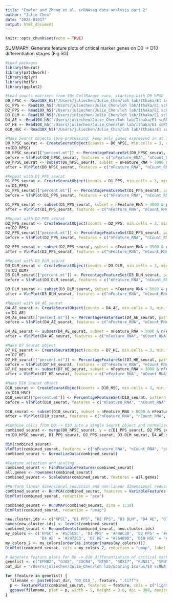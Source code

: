 ```yaml
---
title: "Fowler and Zheng et al. scRNAseq data analysis part 2"
author: "Julie Chen"
date: "2024-01017"
output: html_document
---
```


```r
knitr::opts_chunk$set(echo = TRUE)
```

SUMMARY: Generate feature plots of critical marker genes on D0 -> D10 differentiation stages (Fig 5G)

```r
#Load packages
library(Seurat)
library(patchwork)
library(dplyr)
library(hdf5r)
library(ggplot2)
```

```r
#Load counts matrices from 10x CellRanger runs, starting with D0_hPSC
D0_hPSC <- Read10X_h5("/Users/juliechen/Julie_Chen/loh lab/Ithaka/E1 scRNAseq analysis/raw_data/D0_hPSC.h5", use.names = TRUE, unique.features = TRUE)
D1_PPS <- Read10X_h5("/Users/juliechen/Julie_Chen/loh lab/Ithaka/E1 scRNAseq analysis/raw_data/D1_PPS.h5", use.names = TRUE, unique.features = TRUE)
D2_PPS <- Read10X_h5("/Users/juliechen/Julie_Chen/loh lab/Ithaka/E1 scRNAseq analysis/raw_data/D2_PPS.h5", use.names = TRUE, unique.features = TRUE)
D3_DLM <- Read10X_h5("/Users/juliechen/Julie_Chen/loh lab/Ithaka/E1 scRNAseq analysis/raw_data/D3_DLM.h5", use.names = TRUE, unique.features = TRUE)
D4_AE <- Read10X_h5("/Users/juliechen/Julie_Chen/loh lab/Ithaka/E1 scRNAseq analysis/raw_data/D4_AE.h5", use.names = TRUE, unique.features = TRUE)
D7_HE <- Read10X_h5("/Users/juliechen/Julie_Chen/loh lab/Ithaka/E1 scRNAseq analysis/raw_data/D7_HE.h5", use.names = TRUE, unique.features = TRUE)
D10_HSC <- Read10X_h5("/Users/juliechen/Julie_Chen/loh lab/Ithaka/E1 scRNAseq analysis/raw_data/D10_HSC.h5", use.names = TRUE, unique.features = TRUE)
```


```r
#Make Seurat objects (pre-processing: keep only genes expressed in at least 3 cells and cells that express at least 200 genes; based on Satija lab Seurat vignettes; processing: based on vlnplot of features), starting with D0_hPSC_seurat
D0_hPSC_seurat <- CreateSeuratObject(counts = D0_hPSC, min.cells = 3, min.features = 200, project = "D0_hPSC")
rm(DO_hPSC)
D0_hPSC_seurat[["percent.mt"]] <- PercentageFeatureSet(D0_hPSC_seurat, pattern = "^MT-")
before = VlnPlot(D0_hPSC_seurat, features = c("nFeature_RNA", "nCount_RNA", "percent.mt"), ncol = 3)
D0_hPSC_seurat <- subset(D0_hPSC_seurat, subset = nFeature_RNA > 7000 & percent.mt > 5 & percent.mt < 10)
after = VlnPlot(D0_hPSC_seurat, features = c("nFeature_RNA", "nCount_RNA", "percent.mt"), ncol = 3)
```

```r
#Repeat with D1_PPS_seurat
D1_PPS_seurat <- CreateSeuratObject(counts = D1_PPS, min.cells = 3, min.features = 200, project = "D1_PPS")
rm(D1_PPS)
D1_PPS_seurat[["percent.mt"]] <- PercentageFeatureSet(D1_PPS_seurat, pattern = "^MT-")
before = VlnPlot(D1_PPS_seurat, features = c("nFeature_RNA", "nCount_RNA", "percent.mt"), ncol = 3)

D1_PPS_seurat <- subset(D1_PPS_seurat, subset = nFeature_RNA > 4000 & percent.mt > 5 & percent.mt < 12)
after = VlnPlot(D1_PPS_seurat, features = c("nFeature_RNA", "nCount_RNA", "percent.mt"), ncol = 3)

```

```r
#Repeat with D2_PPS_seurat
D2_PPS_seurat <- CreateSeuratObject(counts = D2_PPS, min.cells = 3, min.features = 200, project = "D2_PPS")
rm(D2_PPS)
D2_PPS_seurat[["percent.mt"]] <- PercentageFeatureSet(D2_PPS_seurat, pattern = "^MT-")
before = VlnPlot(D2_PPS_seurat, features = c("nFeature_RNA", "nCount_RNA", "percent.mt"), ncol = 3)

D2_PPS_seurat <- subset(D2_PPS_seurat, subset = nFeature_RNA > 3500 & nFeature_RNA < 8000 & percent.mt > 5 & percent.mt < 11)
after = VlnPlot(D2_PPS_seurat, features = c("nFeature_RNA", "nCount_RNA", "percent.mt"), ncol = 3)
```

```r
#Repeat with D3_DLM_seurat
D3_DLM_seurat <- CreateSeuratObject(counts = D3_DLM, min.cells = 3, min.features = 200, project = "D3_DLM")
rm(D3_DLM)
D3_DLM_seurat[["percent.mt"]] <- PercentageFeatureSet(D3_DLM_seurat, pattern = "^MT-")
before = VlnPlot(D3_DLM_seurat, features = c("nFeature_RNA", "nCount_RNA", "percent.mt"), ncol = 3)

D3_DLM_seurat <- subset(D3_DLM_seurat, subset = nFeature_RNA > 5000 & percent.mt > 5 & percent.mt < 10)
after = VlnPlot(D3_DLM_seurat, features = c("nFeature_RNA", "nCount_RNA", "percent.mt"), ncol = 3)
```

```r
#Repeat with D4_AE_seurat
D4_AE_seurat <- CreateSeuratObject(counts = D4_AE, min.cells = 3, min.features = 200, project = "D4_AE")
rm(D4_AE)
D4_AE_seurat[["percent.mt"]] <- PercentageFeatureSet(D4_AE_seurat, pattern = "^MT-")
before = VlnPlot(D4_AE_seurat, features = c("nFeature_RNA", "nCount_RNA", "percent.mt"), ncol = 3)

D4_AE_seurat <- subset(D4_AE_seurat, subset = nFeature_RNA > 5000 & nFeature_RNA < 10500 & percent.mt > 5 & percent.mt < 11)
after = VlnPlot(D4_AE_seurat, features = c("nFeature_RNA", "nCount_RNA", "percent.mt"), ncol = 3)
```

```r
#Make D7 Seurat object
D7_HE_seurat <- CreateSeuratObject(counts = D7_HE, min.cells = 3, min.features = 200, project = "D7_HE")
rm(D7_HE)
D7_HE_seurat[["percent.mt"]] <- PercentageFeatureSet(D7_HE_seurat, pattern = "^MT-")
before = VlnPlot(D7_HE_seurat, features = c("nFeature_RNA", "nCount_RNA", "percent.mt"), ncol = 3)
D7_HE_seurat <- subset(D7_HE_seurat, subset = nFeature_RNA > 3000 & nFeature_RNA < 9000 & percent.mt > 5 & percent.mt < 10)
after = VlnPlot(D7_HE_seurat, features = c("nFeature_RNA", "nCount_RNA", "percent.mt"), ncol = 3)
```

```r
#Make D10 Seurat object
D10_seurat <- CreateSeuratObject(counts = D10_HSC, min.cells = 3, min.features = 200, project = "D10_HSC")
rm(D10_HSC)
D10_seurat[["percent.mt"]] <- PercentageFeatureSet(D10_seurat, pattern = "^MT-")
before = VlnPlot(D10_seurat, features = c("nFeature_RNA", "nCount_RNA", "percent.mt"), ncol = 3)

D10_seurat <- subset(D10_seurat, subset = nFeature_RNA > 6000 & nFeature_RNA < 14000 & percent.mt > 5 & percent.mt < 10)
after = VlnPlot(D10_seurat, features = c("nFeature_RNA", "nCount_RNA", "percent.mt"), ncol = 3)
```

```r
#Combine cells from D0 -> D10 into a single Seurat object and normalize
combined_seurat <- merge(D0_hPSC_seurat, y = c(D1_PPS_seurat, D2_PPS_seurat, D3_DLM_seurat, D4_AE_seurat, D7_HE_seurat, D10_seurat), add.cell.ids = c("D0", "D1", "D2", "D3", "D4", "D7", "D10"))
rm(D0_hPSC_seurat, D1_PPS_seurat, D2_PPS_seurat, D3_DLM_seurat, D4_AE_seurat, D7_HE_seurat, D10_seurat)

dim(combined_seurat)
VlnPlot(combined_seurat, features = c("nFeature_RNA", "nCount_RNA", "percent.mt"), ncol = 3)
combined_seurat <- NormalizeData(combined_seurat)
```

```r
#Feature selection and scaling
combined_seurat <- FindVariableFeatures(combined_seurat)
all.genes <- rownames(combined_seurat)
combined_seurat <- ScaleData(combined_seurat, features = all.genes)
```

```r
#Perform linear dimensional reduction and non-linear dimensional reduction
combined_seurat <- RunPCA(combined_seurat, features = VariableFeatures(object=combined_seurat))
DimPlot(combined_seurat, reduction = "pca")

combined_seurat <- RunUMAP(combined_seurat, dims = 1:10)
DimPlot(combined_seurat, reduction = "umap")

new.cluster.ids <- c("hPSC", "D1 PPS", "D2 PPS", "D3 DLM", "D4 AE", "D7 HE", "D10 HSC")
names(new.cluster.ids) <- levels(combined_seurat)
combined_seurat <- RenameIdents(combined_seurat, new.cluster.ids)
my_colors <- c('hPSC' = '#5C5C5C', 'D1 PPS' = '#F4AC30', 'D2 PPS' = '#EFDD55', 'D3 DLM' = '#00AC6C', 
               'D4 AE' = '#2972C3', 'D7 HE' = "#764B9D", 'D10 HSC' = '#C3083E')
my_colors_2 <- my_colors[order(as.integer(names(my_colors)))]
DimPlot(combined_seurat, cols = my_colors_2, reduction = "umap", label = TRUE) & NoLegend()
```

```r
# Generate feature plots for D0 -> D10 differentiation of critical marker genes
genelist <- c("EFNB2", "GJA5", "CXCR4", "NT5E", "SOX17", "RUNX1", "SPN", "PTPRC", "HLF", "HOXA5", "HOXA9", "IL33", "ALDH1A1", "KCNK17")
out_dir = "/Users/juliechen/Julie_Chen/loh lab/Soaring Icarus/EV scRNA-seq feature plots/"

for (feature in genelist) {
  filename <- paste0(out_dir, "D0_D10_", feature, ".tiff")
  p <- FeaturePlot(combined_seurat, features = feature, cols = c("lightgrey", "#C3083E"), reduction = "umap") & NoAxes()
  ggsave(filename, plot = p, width = 5, height = 3.6, dpi = 300, device = "tiff")
}
```
